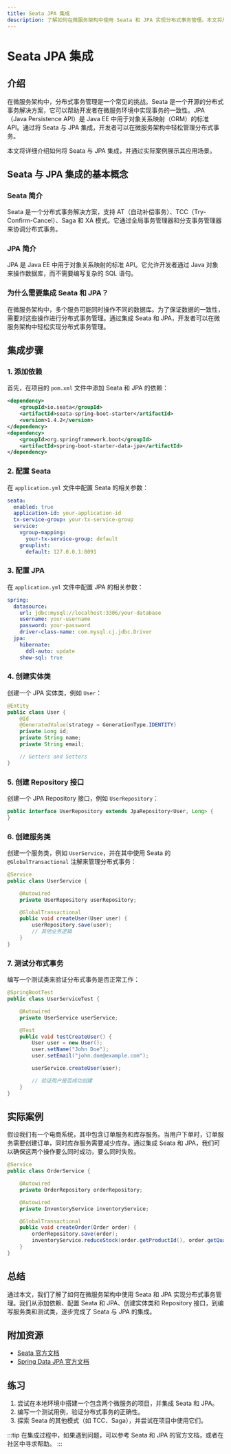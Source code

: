 ```yaml
---
title: Seata JPA 集成
description: 了解如何在微服务架构中使用 Seata 和 JPA 实现分布式事务管理。本文将从基础概念讲起，逐步引导初学者完成 Seata 与 JPA 的集成。
---
```


# Seata JPA 集成

## 介绍

在微服务架构中，分布式事务管理是一个常见的挑战。Seata 是一个开源的分布式事务解决方案，它可以帮助开发者在微服务环境中实现事务的一致性。JPA（Java Persistence API）是 Java EE 中用于对象关系映射（ORM）的标准 API。通过将 Seata 与 JPA 集成，开发者可以在微服务架构中轻松管理分布式事务。

本文将详细介绍如何将 Seata 与 JPA 集成，并通过实际案例展示其应用场景。

## Seata 与 JPA 集成的基本概念

### Seata 简介

Seata 是一个分布式事务解决方案，支持 AT（自动补偿事务）、TCC（Try-Confirm-Cancel）、Saga 和 XA 模式。它通过全局事务管理器和分支事务管理器来协调分布式事务。

### JPA 简介

JPA 是 Java EE 中用于对象关系映射的标准 API。它允许开发者通过 Java 对象来操作数据库，而不需要编写复杂的 SQL 语句。

### 为什么需要集成 Seata 和 JPA？

在微服务架构中，多个服务可能同时操作不同的数据库。为了保证数据的一致性，需要对这些操作进行分布式事务管理。通过集成 Seata 和 JPA，开发者可以在微服务架构中轻松实现分布式事务管理。

## 集成步骤

### 1. 添加依赖

首先，在项目的 `pom.xml` 文件中添加 Seata 和 JPA 的依赖：

```xml
<dependency>
    <groupId>io.seata</groupId>
    <artifactId>seata-spring-boot-starter</artifactId>
    <version>1.4.2</version>
</dependency>
<dependency>
    <groupId>org.springframework.boot</groupId>
    <artifactId>spring-boot-starter-data-jpa</artifactId>
</dependency>
```

### 2. 配置 Seata

在 `application.yml` 文件中配置 Seata 的相关参数：

```yaml
seata:
  enabled: true
  application-id: your-application-id
  tx-service-group: your-tx-service-group
  service:
    vgroup-mapping:
      your-tx-service-group: default
    grouplist:
      default: 127.0.0.1:8091
```

### 3. 配置 JPA

在 `application.yml` 文件中配置 JPA 的相关参数：

```yaml
spring:
  datasource:
    url: jdbc:mysql://localhost:3306/your-database
    username: your-username
    password: your-password
    driver-class-name: com.mysql.cj.jdbc.Driver
  jpa:
    hibernate:
      ddl-auto: update
    show-sql: true
```

### 4. 创建实体类

创建一个 JPA 实体类，例如 `User`：

```java
@Entity
public class User {
    @Id
    @GeneratedValue(strategy = GenerationType.IDENTITY)
    private Long id;
    private String name;
    private String email;

    // Getters and Setters
}
```

### 5. 创建 Repository 接口

创建一个 JPA Repository 接口，例如 `UserRepository`：

```java
public interface UserRepository extends JpaRepository<User, Long> {
}
```

### 6. 创建服务类

创建一个服务类，例如 `UserService`，并在其中使用 Seata 的 `@GlobalTransactional` 注解来管理分布式事务：

```java
@Service
public class UserService {

    @Autowired
    private UserRepository userRepository;

    @GlobalTransactional
    public void createUser(User user) {
        userRepository.save(user);
        // 其他业务逻辑
    }
}
```

### 7. 测试分布式事务

编写一个测试类来验证分布式事务是否正常工作：

```java
@SpringBootTest
public class UserServiceTest {

    @Autowired
    private UserService userService;

    @Test
    public void testCreateUser() {
        User user = new User();
        user.setName("John Doe");
        user.setEmail("john.doe@example.com");

        userService.createUser(user);

        // 验证用户是否成功创建
    }
}
```

## 实际案例

假设我们有一个电商系统，其中包含订单服务和库存服务。当用户下单时，订单服务需要创建订单，同时库存服务需要减少库存。通过集成 Seata 和 JPA，我们可以确保这两个操作要么同时成功，要么同时失败。

```java
@Service
public class OrderService {

    @Autowired
    private OrderRepository orderRepository;

    @Autowired
    private InventoryService inventoryService;

    @GlobalTransactional
    public void createOrder(Order order) {
        orderRepository.save(order);
        inventoryService.reduceStock(order.getProductId(), order.getQuantity());
    }
}
```

## 总结

通过本文，我们了解了如何在微服务架构中使用 Seata 和 JPA 实现分布式事务管理。我们从添加依赖、配置 Seata 和 JPA、创建实体类和 Repository 接口，到编写服务类和测试类，逐步完成了 Seata 与 JPA 的集成。

## 附加资源

- [Seata 官方文档](https://seata.io/zh-cn/docs/overview/what-is-seata.html)
- [Spring Data JPA 官方文档](https://docs.spring.io/spring-data/jpa/docs/current/reference/html/)

## 练习

1. 尝试在本地环境中搭建一个包含两个微服务的项目，并集成 Seata 和 JPA。
2. 编写一个测试用例，验证分布式事务的正确性。
3. 探索 Seata 的其他模式（如 TCC、Saga），并尝试在项目中使用它们。

:::tip
在集成过程中，如果遇到问题，可以参考 Seata 和 JPA 的官方文档，或者在社区中寻求帮助。
:::